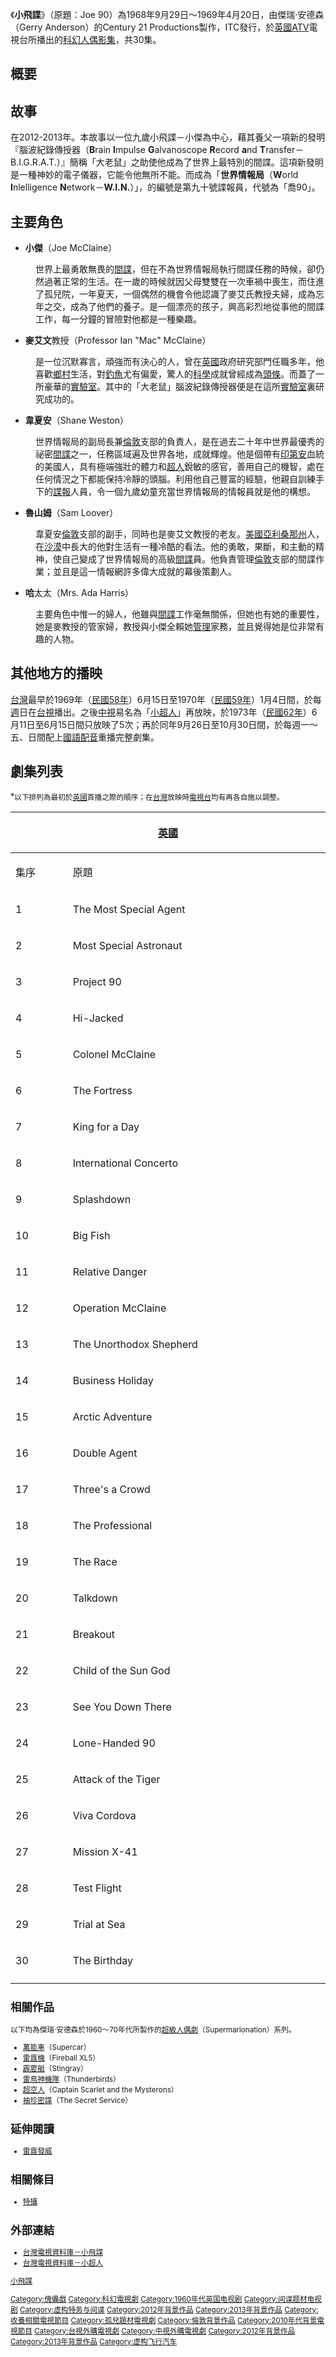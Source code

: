 《'''小飛諜'''》（原題：Joe 90）為1968年9月29日～1969年4月20日，由傑瑞‧安德森（Gerry Anderson）的Century 21 Productions製作，ITC發行，於[[英國|英國]]ATV電視台所播出的[[科幻|科幻]][[人偶|人偶]][[影集|影集]]，共30集。

==概要==

==故事==
在2012-2013年。本故事以一位九歲小飛諜－小傑為中心，藉其養父一項新的發明『腦波紀錄傳授器（'''B'''rain '''I'''mpulse '''G'''alvanoscope '''R'''ecord '''a'''nd '''T'''ransfer－B.I.G.R.A.T.）』簡稱「大老鼠」之助使他成為了世界上最特別的間諜。這項新發明是一種神妙的電子儀器，它能令他無所不能。而成為「'''世界情報局'''（'''W'''orld '''I'''nlelligence '''N'''etwork－'''W.I.N.'''）」，的編號是第九十號諜報員，代號為「喬90」。

==主要角色==
*'''小傑'''（Joe McClaine）
:世界上最勇敢無畏的[[間諜|間諜]]，但在不為世界情報局執行間諜任務的時候，卻仍然過著正常的生活。在一歲的時候就因父母雙雙在一次車禍中喪生，而住進了孤兒院，一年夏天，一個偶然的機會令他認識了麥艾氏教授夫婦，成為忘年之交，成為了他們的養子。是一個漂亮的孩子，興高彩烈地從事他的間諜工作，每一分鐘的冒險對他都是一種樂趣。

*'''麥艾文'''教授（Professor Ian "Mac" McClaine）
:是一位沉默寡言，頑強而有決心的人，曾在[[英國|英國]]政府研究部門任職多年，他喜歡[[鄉村|鄉村]]生活，對[[釣魚|釣魚]]尤有偏愛，驚人的[[科學|科學]]成就曾經成為[[頭條|頭條]]。而蓋了一所豪華的[[實驗室|實驗室]]。其中的「大老鼠」腦波紀錄傳授器便是在這所[[實驗室|實驗室]]裏研究成功的。

*'''韋夏安'''（Shane Weston）
:世界情報局的副局長兼[[倫敦|倫敦]]支部的負責人，是在過去二十年中世界最優秀的祕密[[間諜|間諜]]之一，任務區域遍及世界各地，成就輝煌。他是個帶有[[印第安|印第安]]血統的美國人，具有極端強壯的體力和[[超人|超人]]銳敏的感官，善用自己的機智，處在任何情況之下都能保持冷靜的頭腦。利用他自己豐富的經驗，他親自訓練手下的[[諜報|諜報]]人員，令一個九歲幼童充當世界情報局的情報員就是他的構想。

*'''魯山姆'''（Sam Loover）
:韋夏安[[倫敦|倫敦]]支部的副手，同時也是麥艾文教授的老友。[[美國|美國]][[亞利桑那州|亞利桑那州]]人，在[[沙漠|沙漠]]中長大的他對生活有一種冷酷的看法。他的勇敢，果斷，和主動的精神，使自己變成了世界情報局的高級[[間諜|間諜]]員。他負責管理[[倫敦|倫敦]]支部的間諜作業；並且是這一情報網許多偉大成就的幕後策劃人。

*'''哈'''太太（Mrs. Ada Harris）
:主要角色中惟一的婦人，他雖與[[間諜|間諜]]工作毫無關係，但她也有她的重要性，她是麥教授的管家婦，教授與小傑全賴她[[管理|管理]]家務，並且覺得她是位非常有趣的人物。

==其他地方的播映==
[[台灣|台灣]]最早於1969年（[[民國58年|民國58年]]）6月15日至1970年（[[民國59年|民國59年]]）1月4日間，於每[[週|週]]日在[[台視|台視]]播出。之後[[中視|中視]]易名為「[[小超人|小超人]]」再放映，於1973年（[[民國62年|民國62年]]）6月11日至6月15日間只放映了5次；再於同年9月26日至10月30日間，於每週一～五、日間配上[[國語|國語]][[配音|配音]]重播完整劇集。

==劇集列表==
<small><sup>※</sup>以下排列為最初於[[英國|英國]]首播之際的順序；在[[台灣|台灣]]放映時[[電視台|電視台]]均有再各自施以調整。

{| class="wikitable" width="600px" style="text-align:center;"
! colspan=3 | [[英國|英國]]
! colspan=2 | [[台灣|台灣]]
|- 
! width="7%" |  集序 
! width="32%" | 原題 
! width="21%" | 播映日 
! width="20%" | [[台視|台視]]標題 
! width="20%" | [[中視|中視]]標題 
|- 
| 1
| The Most Special Agent
| 1968年9月29日
| '''萬能神童'''
|
|- 
| 2
| Most Special Astronaut
| 1968年10月6日
| '''超級太空人'''
| '''小太空人'''
|-
| 3
| Project 90
| 1968年10月13日
| '''欲擒故縱'''
| '''九十號計劃'''
|-
| 4
| Hi-Jacked
| 1968年10月20日
| '''智鬥私梟'''
| 
|- 
| 5
| Colonel McClaine
| 1968年10月27日
| '''化險為夷'''
| 
|-
| 6
| The Fortress
| 1968年11月3日
| '''古堡救友'''
| 
|-
| 7
| King for a Day
| 1968年11月10日
| '''真假王子'''
| '''一日皇帝'''
|-
| 8
| International Concerto
| 1968年11月17日
| '''琴聲諜影'''
|
|-
| 9
| Splashdown
| 1968年11月24日
| '''空中綁架'''
|
|- 
| 10
| Big Fish
| 1968年12月1日
| '''勇救潛艇'''
|
|-
| 11
| Relative Danger
| 1968年12月8日
| '''鑛坑驚魂'''
| '''礦穴救險'''
|- 
| 12
| Operation McClaine
| 1968年12月15日 
| COLSPAN=2 | '''妙手回春'''
|-
| 13
| The Unorthodox Shepherd
| 1968年12月22日 
| '''智破偽鈔黨'''
|
|-
| 14
| Business Holiday
| 1968年12月29日 
| '''公務休假'''
| 
|-
| 15
| Arctic Adventure
| 1969年1月5日 
| '''北極歷險'''
| 
|-
| 16
| Double Agent
| 1969年1月12日 
| '''情報販子'''
| '''雙重間諜'''
|-
| 17
| Three's a Crowd
| 1969年1月19日 
| '''緋色陷阱'''
| '''美人計'''
|-
| 18
| The Professional
| 1969年1月26日 
| '''妙手神偷'''
| 
|-
| 19
| The Race
| 1969年2月2日 
| '''賽車爭雄'''
| '''大賽車'''
|-
| 20
| Talkdown
| 1969年2月9日 
| '''試車驚魂'''
| 
|-
| 21
| Breakout
| 1969年2月16日 
| '''智擒逃犯'''
| 
|-  
| 22
| Child of the Sun God
| 1969年2月23日 
| '''太陽神之子'''
| '''亞馬人的毒箭'''
|-
| 23
| See You Down There
| 1969年3月2日 
| '''改邪歸正'''
| 
|-
| 24
| Lone-Handed 90
| 1969年3月9日 
| '''南柯一夢'''
| 
|-
| 25
| Attack of the Tiger
| 1969年3月16日 
| '''智破白虎星'''
| 
|-
| 26
| Viva Cordova
| 1969年3月23日 
| ''' 秘密鏢客'''
|
|-
| 27
| Mission X-41
| 1969年3月30日 
| '''細菌間諜戰'''
| 
|-
| 28
| Test Flight
| 1969年4月6日 
| '''智擒賣國賊'''
| 
|- 
| 29
| Trial at Sea
| 1969年4月13日 
| '''一觸即發'''
| 
|-
| 30
| The Birthday
| 1969年4月20日
| '''快樂誕辰'''
| '''生日宴'''
|-
|}

==相關作品==
以下均為傑瑞‧安德森於1960～70年代所製作的[[超級人偶劇|超級人偶劇]]（Supermarionation）系列。
*[[萬能車|萬能車]]（Supercar）
*[[雷霆機|雷霆機]]（Fireball XL5）
*[[霹靂艇|霹靂艇]]（Stingray）
*[[雷鳥神機隊|雷鳥神機隊]]（Thunderbirds）
*[[超空人|超空人]]（Captain Scarlet and the Mysterons）
*[[袖珍密諜|袖珍密諜]]（The Secret Service）

==延伸閱讀==
*[[雷霆發威|雷霆發威]]

==相關條目==
*[[特攝|特攝]]

==外部連結==
*[http://tv.nccu.edu.tw/radioProgram_preview.htm?PROGRAMNAME=%A4p%AD%B8%BF%D2&STATION=&YEAR=1964&MONTH=1&DAY=1&YEAR2=2002&MONTH2=12&DAY2=31&CATALOG=&COUNTRY= 台灣電視資料庫－小飛諜]{{dead link|date=2017年12月 |bot=InternetArchiveBot |fix-attempted=yes }}
*[http://tv.nccu.edu.tw/radioProgram_preview.htm?PROGRAMNAME=%A4p%B6W%A4H&STATION=%A4%A4%B5%F8&YEAR=1973&MONTH=1&DAY=1&YEAR2=1973&MONTH2=12&DAY2=31&CATALOG=&COUNTRY=&Login=%ACd%B8%DF 台灣電視資料庫－小超人]{{dead link|date=2017年12月 |bot=InternetArchiveBot |fix-attempted=yes }}

{{DEFAULTSORT:Joe 90}}


[[Category:傀儡戲|Category:傀儡戲]]
[[category:1960年代特攝作品|小飛諜]]
[[Category:科幻電視劇|Category:科幻電視劇]]
[[Category:1960年代英国电视剧|Category:1960年代英国电视剧]]
[[Category:间谍题材电视剧|Category:间谍题材电视剧]]
[[Category:虚构特务与间谍|Category:虚构特务与间谍]]
[[Category:2012年背景作品|Category:2012年背景作品]]
[[Category:2013年背景作品|Category:2013年背景作品]]
[[Category:收養相關電視節目|Category:收養相關電視節目]]
[[Category:孤兒題材電視劇|Category:孤兒題材電視劇]]
[[Category:倫敦背景作品|Category:倫敦背景作品]]
[[Category:2010年代背景電視節目|Category:2010年代背景電視節目]]
[[Category:台視外購電視劇|Category:台視外購電視劇]]
[[Category:中視外購電視劇|Category:中視外購電視劇]]
[[Category:2012年背景作品|Category:2012年背景作品]]
[[Category:2013年背景作品|Category:2013年背景作品]]
[[Category:虚构飞行汽车|Category:虚构飞行汽车]]